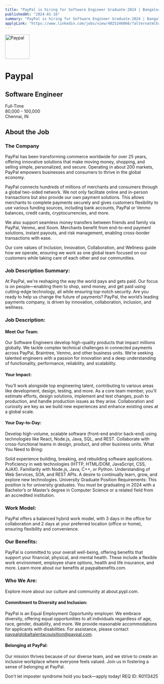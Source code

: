```yaml
---
title: "PayPal is hiring for Software Engineer Graduate-2024 | Bangalore"
publishedAt: "2024-01-16"
summary: "PayPal is hiring for Software Engineer Graduate-2024 | Bangalore"
applyLink: "https://www.linkedin.com/jobs/view/4025246066/?alternateChannel=search"
---
```



<div className="grid grid-cols-1 gap-8 items-center">
  <div className="flex items-center gap-4">
    <img
      src="https://www.gravatar.com/avatar/00000000000000000000000000000000?d=retro&f=y"
      width="80"
      height="80"
      alt="Paypal"
      className="rounded-md"
      style={{ aspectRatio: "80/80", objectFit: "cover" }}
    />
    <h1 className="text-2xl font-bold">Paypal</h1>
  </div>
  <div className="grid gap-2">
    <div className="flex items-center gap-2">
      <h2 className="text-xl font-semibold">Software Engineer</h2>
      <span className="px-2 py-1 rounded-md bg-primary text-primary-foreground text-sm font-medium">
        Full-Time
      </span>
    </div>
    <div className="flex items-center gap-4 text-muted-foreground">
      <div>80,000 - 100,000</div>
      <div>
        <LocateIcon className="w-4 h-4 mr-1 inline" />
        Chennai, IN
      </div>
    </div>
  </div>
</div>

## About the Job

### The Company

PayPal has been transforming commerce worldwide for over 25 years, offering innovative solutions that make moving money, shopping, and selling simple, personalized, and secure. Operating in about 200 markets, PayPal empowers businesses and consumers to thrive in the global economy.

PayPal connects hundreds of millions of merchants and consumers through a global two-sided network. We not only facilitate online and in-person transactions but also provide our own payment solutions. This allows merchants to complete payments securely and gives customers flexibility to use various funding sources, including bank accounts, PayPal or Venmo balances, credit cards, cryptocurrencies, and more.

We also support seamless money transfers between friends and family via PayPal, Venmo, and Xoom. Merchants benefit from end-to-end payment solutions, instant payouts, and risk management, enabling cross-border transactions with ease.

Our core values of Inclusion, Innovation, Collaboration, and Wellness guide how we operate, ensuring we work as one global team focused on our customers while taking care of each other and our communities.

### Job Description Summary:

At PayPal, we're reshaping the way the world pays and gets paid. Our focus is on people—enabling them to shop, send money, and get paid using cutting-edge technology, all while ensuring top-notch security. Are you ready to help us change the future of payments? PayPal, the world’s leading payments company, is driven by innovation, collaboration, inclusion, and wellness.

### Job Description:

#### Meet Our Team:

Our Software Engineers develop high-quality products that impact millions globally. We tackle complex technical challenges in connected payments across PayPal, Braintree, Venmo, and other business units. We’re seeking talented engineers with a passion for innovation and a deep understanding of functionality, performance, reliability, and scalability.

#### Your Impact:

You’ll work alongside top engineering talent, contributing to various areas like development, design, testing, and more. As a core team member, you'll estimate efforts, design solutions, implement and test changes, push to production, and handle production issues as they arise. Collaboration and curiosity are key as we build new experiences and enhance existing ones at a global scale.

#### Your Day-to-Day:

Develop high-volume, scalable software (front-end and/or back-end) using technologies like React, Node.js, Java, SQL, and REST.
Collaborate with cross-functional teams in design, product, and other business units.
What You Need to Bring:

Solid experience building, breaking, and rebuilding software applications.
Proficiency in web technologies (HTTP, HTML/DOM, JavaScript, CSS, AJAX).
Familiarity with Node.js, Java, C++, or Python.
Understanding of Web Services, SOA, and REST APIs.
A desire to continually learn, grow, and explore new technologies.
University Graduate Position Requirements:
This position is for university graduates. You must be graduating in 2024 with a Bachelor’s or Master’s degree in Computer Science or a related field from an accredited institution.

### Work Model:
PayPal offers a balanced hybrid work model, with 3 days in the office for collaboration and 2 days at your preferred location (office or home), ensuring flexibility and convenience.

### Our Benefits:
PayPal is committed to your overall well-being, offering benefits that support your financial, physical, and mental health. These include a flexible work environment, employee share options, health and life insurance, and more. Learn more about our benefits at paypalbenefits.com.

### Who We Are:
Explore more about our culture and community at about.pypl.com.

#### Commitment to Diversity and Inclusion:
PayPal is an Equal Employment Opportunity employer. We embrace diversity, offering equal opportunities to all individuals regardless of age, race, gender, disability, and more. We provide reasonable accommodations for applicants with disabilities. For assistance, please contact paypalglobaltalentacquisition@paypal.com.

#### Belonging at PayPal:
Our mission thrives because of our diverse team, and we strive to create an inclusive workplace where everyone feels valued. Join us in fostering a sense of belonging at PayPal.

Don't let imposter syndrome hold you back—apply today!
REQ ID: R0113425